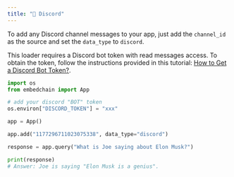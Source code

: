 ```yaml
---
title: "💬 Discord"
---
```


To add any Discord channel messages to your app, just add the `channel_id` as the source and set the `data_type` to `discord`.

<Note>
    This loader requires a Discord bot token with read messages access.
    To obtain the token, follow the instructions provided in this tutorial: 
    <a href="https://www.writebots.com/discord-bot-token/">How to Get a Discord Bot Token?</a>.
</Note>

```python
import os
from embedchain import App

# add your discord "BOT" token
os.environ["DISCORD_TOKEN"] = "xxx"

app = App()

app.add("1177296711023075338", data_type="discord")

response = app.query("What is Joe saying about Elon Musk?")

print(response)
# Answer: Joe is saying "Elon Musk is a genius".
```
